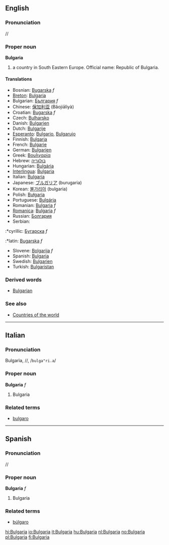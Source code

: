 ==English==
===Pronunciation===
/{{IPAchar|bʌlˈgeəriə}}/
{{Wikipedia}}
===Proper noun===
'''Bulgaria'''

# a country in South Eastern Europe. Official name: Republic of Bulgaria.

====Translations====
*Bosnian: [[Bugarska]] ''f''
*[[Breton]]: [[Bulgaria]]
*Bulgarian: [[България]] ''f''
*Chinese: [[保加利亚]] (Bǎojiālìyà)
*Croatian: [[Bugarska]] ''f''
*Czech: [[Bulharsko]]
*Danish: [[Bulgarien]]
*Dutch: [[Bulgarije]]
*[[Esperanto]]: [[Bulgario]], [[Bulgarujo]]
*Finnish: [[Bulgaria]]
*French: [[Bulgarie]]
*German: [[Bulgarien]]
*Greek: [[Βουλγαρία]]
*Hebrew: [[בולגריה]]
*Hungarian: [[Bulgária]]
*[[Interlingua]]: [[Bulgaria]]
*Italian: [[Bulgaria]]
*Japanese: [[ブルガリア]] (burugaria)
*Korean: [[불가리아]] (bulgaria)
*Polish: [[Bułgaria]]
*Portuguese: [[Bulgária]]
*Romanian: [[Bulgaria]] ''f''
*[[Romanica]]: [[Bulgaria]] ''f''
*Russian: [[Болгария]]
*Serbian:
:*cyrillic: [[Бугарска]] ''f''
:*latin: [[Bugarska]] ''f''
*Slovene: [[Bolgarija]] ''f''
*Spanish: [[Bulgaria]]
*Swedish: [[Bulgarien]]
*Turkish: [[Bulgaristan]]

===Derived words===

*[[Bulgarian]]

===See also===
*[[Countries of the world]]
----

==Italian==
===Pronunciation===
Bulgarìa, /{{IPAchar|bulgaˈri.a}}/, /<tt>bulga"ri.a</tt>/
===Proper noun===
'''Bulgaria''' ''f''

# Bulgaria

===Related terms===
*[[bulgaro]]

----

==Spanish==
===Pronunciation===
/{{IPAchar|bulˈɣarja}}/
===Proper noun===
'''Bulgaria''' ''f''

# Bulgaria

===Related terms===
*[[búlgaro]]

[[hi:Bulgaria]]
[[io:Bulgaria]]
[[it:Bulgaria]]
[[hu:Bulgaria]]
[[nl:Bulgaria]]
[[no:Bulgaria]]
[[pl:Bulgaria]]
[[fi:Bulgaria]]